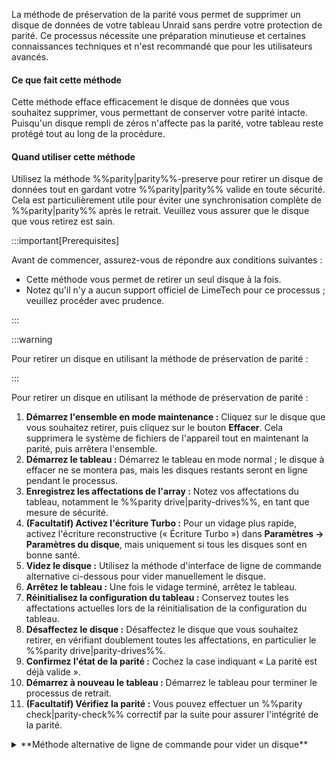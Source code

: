 La méthode de préservation de la parité vous permet de supprimer un disque de données de votre tableau Unraid sans perdre votre protection de parité. Ce processus nécessite une préparation minutieuse et certaines connaissances techniques et n'est recommandé que pour les utilisateurs avancés.

<h4>Ce que fait cette méthode</h4>

Cette méthode efface efficacement le disque de données que vous souhaitez supprimer, vous permettant de conserver votre parité intacte. Puisqu'un disque rempli de zéros n'affecte pas la parité, votre tableau reste protégé tout au long de la procédure.

<h4>Quand utiliser cette méthode</h4>

Utilisez la méthode %%parity|parity%%-preserve pour retirer un disque de données tout en gardant votre %%parity|parity%% valide en toute sécurité. Cela est particulièrement utile pour éviter une synchronisation complète de %%parity|parity%% après le retrait. Veuillez vous assurer que le disque que vous retirez est sain.

:::important\[Prerequisites]

Avant de commencer, assurez-vous de répondre aux conditions suivantes :

- Cette méthode vous permet de retirer un seul disque à la fois.
- Notez qu'il n'y a aucun support officiel de LimeTech pour ce processus ; veuillez procéder avec prudence.

:::

:::warning

Pour retirer un disque en utilisant la méthode de préservation de parité :

:::

Pour retirer un disque en utilisant la méthode de préservation de parité :

1. **Démarrez l'ensemble en mode maintenance :** Cliquez sur le disque que vous souhaitez retirer, puis cliquez sur le bouton **Effacer**. Cela supprimera le système de fichiers de l'appareil tout en maintenant la parité, puis arrêtera l'ensemble.
2. **Démarrez le tableau :** Démarrez le tableau en mode normal ; le disque à effacer ne se montera pas, mais les disques restants seront en ligne pendant le processus.
3. **Enregistrez les affectations de l'array :** Notez vos affectations du tableau, notamment le %%parity drive|parity-drives%%, en tant que mesure de sécurité.
4. **(Facultatif) Activez l'écriture Turbo :** Pour un vidage plus rapide, activez l'écriture reconstructive (« Écriture Turbo ») dans **Paramètres → Paramètres du disque**, mais uniquement si tous les disques sont en bonne santé.
5. **Videz le disque :** Utilisez la méthode d'interface de ligne de commande alternative ci-dessous pour vider manuellement le disque.
6. **Arrêtez le tableau :** Une fois le vidage terminé, arrêtez le tableau.
7. **Réinitialisez la configuration du tableau :** Conservez toutes les affectations actuelles lors de la réinitialisation de la configuration du tableau.
8. **Désaffectez le disque :** Désaffectez le disque que vous souhaitez retirer, en vérifiant doublement toutes les affectations, en particulier le %%parity drive|parity-drives%%.
9. **Confirmez l'état de la parité :** Cochez la case indiquant « La parité est déjà valide ».
10. **Démarrez à nouveau le tableau :** Démarrez le tableau pour terminer le processus de retrait.
11. **(Facultatif) Vérifiez la parité :** Vous pouvez effectuer un %%parity check|parity-check%% correctif par la suite pour assurer l'intégrité de la parité.

<details>
  <summary>**Méthode alternative de ligne de commande pour vider un disque**</summary>

  Si vous êtes à l'aise avec l'utilisation de la ligne de commande Linux, vous pouvez vider manuellement votre disque en suivant les instructions suivantes. Assurez-vous de choisir la commande qui correspond à votre version d'Unraid.

  Comme le vidage d'un disque peut prendre de nombreuses heures, il est recommandé d'utiliser quelque chose comme le [Tmux Terminal Manager TTM plugin](https://forums.unraid.net/topic/183427/plugin-tmux-terminal-manager-ttm/) pour taper les commandes et vous assurer que la session reste active.

  **Pour Unraid 6.12 ou ultérieur :**

  1. D'abord, démontez le disque :
     ```bash
     umount /mnt/diskX
     ```
  2. Videz le disque avec la commande suivante :
     ```bash
     dd bs=1M if=/dev/zero of=/dev/mdXp1 status=progress
     ```

  **Pour Unraid 6.11 et antérieur :**

  1. Commencez par démonter le disque :
     ```bash
     umount /mnt/diskX
     ```
  2. Ensuite, utilisez cette commande pour vider le disque :
     ```bash
     dd bs=1M if=/dev/zero of=/dev/mdX status=progress
     ```

  :::note
  N'oubliez pas de remplacer `X` par le numéro spécifique du disque de données que vous retirez.
  :::

  :::caution
  Avant d'exécuter ces commandes, vérifiez bien le numéro du disque pour éviter d'effacer par erreur des données sur le mauvais disque.
  :::

  N'hésitez pas à visiter les [forums Unraid](https://forums.unraid.net/). Là-bas, vous pouvez trouver des ressources utiles et le soutien de la communauté.
</details>
